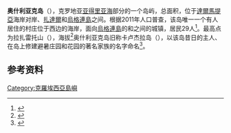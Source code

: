 {{Infobox settlement
| name                            = 奥什利亚克岛
| official_name                   = 
| native_name                     = {{lang|hr|Otok Ošljak}}
| settlement_type                 = 岛屿
| image_skyline                   = Ošljak.jpg
| image_alt                       = 
| image_caption                   = 奥什利亚克岛的村镇
| image_flag                      = 
| flag_alt                        = 
| image_shield                    = 
| shield_alt                      = 
| nickname                        = 
| motto                           = 
| image_map                       = 
| map_alt                         = Osljak in Croatia.svg
| map_caption                     = 
| pushpin_map                     = Croatia
| pushpin_label_position          = left
| pushpin_map_alt                 = 
| pushpin_map_caption             = 奥什利亚克岛在克罗地亚的位置
| coordinates                     = {{coord|44|04|33|N|15|12|36|E|region:HR_type:isle|display=inline,title}}
| coor_pinpoint                   = 
| coordinates_footnotes           = 
| subdivision_type                = 国家
| subdivision_name                = [[克罗地亚|克罗地亚]]
| subdivision_type1               = 地区
| subdivision_name1               = [[達爾馬提亞|達爾馬提亞]]
| subdivision_type2               = 县
| subdivision_name2               = [[扎達爾縣|扎達爾縣]]
| subdivision_type3               = 市
| subdivision_name3               = {{tsl|en|Preko|佩勒科}}
| established_title               = 
| established_date                = 
| founder                         = 
| seat_type                       = <!-- Capital -->
| seat                            = 
| government_footnotes            = 
| leader_party                    = 
| leader_title                    = 
| leader_name                     = 
| unit_pref                       = Metric
| area_footnotes                  = 
| total_type                      = 
| area_total_km2                  = 0.332
| area_note                       = 
| elevation_footnotes             = 
| elevation_m                     = 90
| population_footnotes            = 
| population_total                = 29
| population_as_of                = 2011
| population_density_km2          = auto
| population_note                 = 
| timezone1                       = [[欧洲中部时间|CET]]
| utc_offset1                     = +1
| timezone1_DST                   = [[欧洲中部夏令时间|CEST]]
| utc_offset1_DST                 = +2
| postal_code_type                = 
| postal_code                     = 23273
| area_code_type                  = 
| area_code                       = 
| iso_code                        = 
| blank_name                      = [[柯本气候分类法|气候]]
| blank_info                      = [[副热带湿润气候|副热带湿润气候]]
| website                         = <!-- [http://www.example.com example.com] -->
| footnotes                       = 
}}

'''奥什利亚克岛'''（{{lang-hr|Ošljak}}），克罗地亚[[亚得里亚海|亚得里亚海]]部分的一个岛屿，总面积{{Convert|0.3|km2|acre}}，位于[[達爾馬提亞|達爾馬提亞]]海岸对岸、[[扎達爾|扎達爾]]和[[烏格連島|烏格連島]]之间。根据2011年人口普查，该岛唯一一个有人居住的村庄位于西边的海岸，面向[[烏格連島|烏格連島]]的{{tsl|en|Preko|佩勒科}}和{{tsl|en|Kali, Croatia|卡利 (克罗地亚)|卡利}}之间的城镇，居民29人<ref>{{Croatia Yearbook 2015|p=47}}</ref>。最高点为拉扎雷托山（{{lang|hr|Lazaret}}），海拔{{Convert|90|m|ft}}<ref name="cvs">{{cite web |url = http://peljar.cvs.hr/show_place_info.php?id=1487 |publisher = peljar.cvs.hr |title = Ošljak |accessdate = 2011-10-09 |language = hr |archive-date = 2012-03-30 |archive-url = https://web.archive.org/web/20120330061047/http://peljar.cvs.hr/show_place_info.php?id=1487 |dead-url = no }}</ref>奥什利亚克岛旧称卡卢杰拉岛（{{lang-it|Calugerà}}），以该岛昔日的主人、在岛上修建避暑庄园和花园的著名家族{{le|卡卢杰拉家族|House of Calogerà}}的名字命名<ref name="Josip">{{cite journal |last1= Marčelić |first1= Josip |date= 1924 |title= Ošljak |journal= Preko, povijesne, geografske, folklorističke, i kulturne crtice | pages= 76-83 }}</ref>。

==参考资料==
{{reflist}}

{{克罗地亚有人居住岛屿}}

{{DEFAULTSORT:Osljak (island)}}
[[Category:克羅埃西亞島嶼|Category:克羅埃西亞島嶼]]